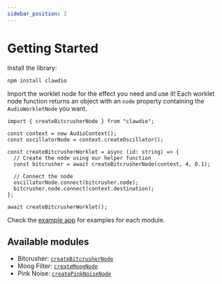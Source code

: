 ```yaml
---
sidebar_position: 2
---
```


# Getting Started

Install the library:

```shell
npm install clawdio
```

Import the worklet node for the effect you need and use it! Each worklet node function returns an object with an `node` property containing the `AudioWorkletNode` you want.

```tsx
import { createBitcrusherNode } from "clawdio";

const context = new AudioContext();
const oscillatorNode = context.createOscillator();

const createBitcrusherWorklet = async (id: string) => {
  // Create the node using our helper function
  const bitcrusher = await createBitcrusherNode(context, 4, 0.1);

  // Connect the node
  oscillatorNode.connect(bitcrusher.node);
  bitcrusher.node.connect(context.destination);
};

await createBitcrusherWorklet();
```

Check the [example app](https://github.com/whoisryosuke/clawdio/tree/main/packages/examples/src/components/) for examples for each module.

## Available modules

- Bitcrusher: [`createBitcrusherNode`](/docs/effects/bitcrusher)
- Moog Filter: [`createMoogNode`](/docs/effects/moog)
- Pink Noise: [`createPinkNoiseNode`](/docs/effects/pink-noise)
